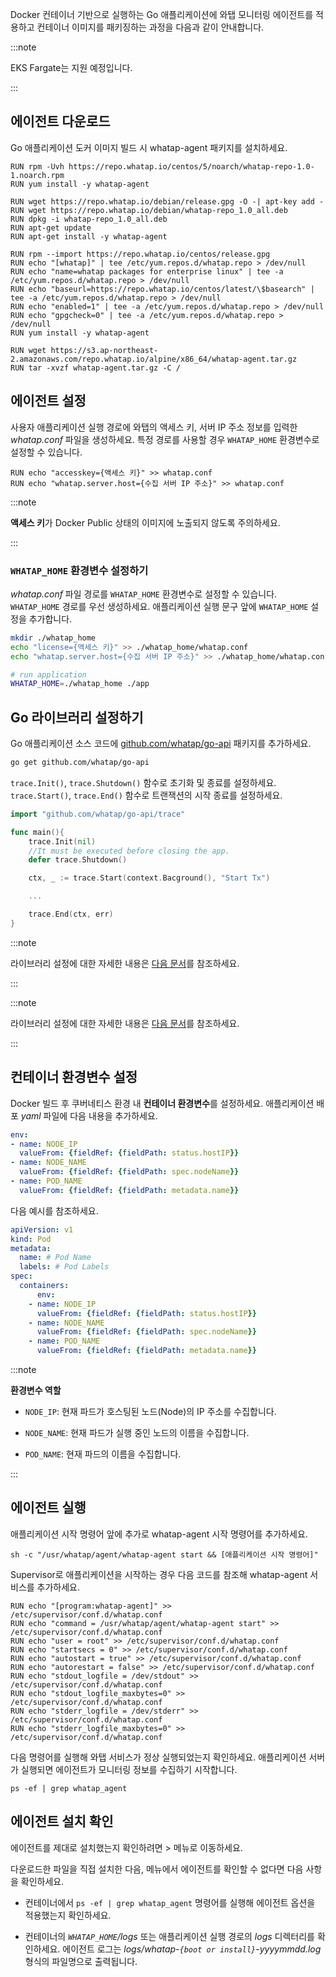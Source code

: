 Docker 컨테이너 기반으로 실행하는 Go 애플리케이션에 와탭 모니터링 에이전트를 적용하고 컨테이너 이미지를 패키징하는 과정을 다음과 같이 안내합니다. 

:::note 

EKS Fargate는 지원 예정입니다. 

:::

## 에이전트 다운로드

Go 애플리케이션 도커 이미지 빌드 시 whatap-agent 패키지를 설치하세요.

<Tabs>
<TabItem value="rc" label="Red Hat/CentOS" default>

```docker title='Red Hat/CentOS'
RUN rpm -Uvh https://repo.whatap.io/centos/5/noarch/whatap-repo-1.0-1.noarch.rpm
RUN yum install -y whatap-agent
```

</TabItem>

<TabItem value="du" label="Debian/Ubuntu" default>

```docker title='Debian/Ubuntu'
RUN wget https://repo.whatap.io/debian/release.gpg -O -| apt-key add -
RUN wget https://repo.whatap.io/debian/whatap-repo_1.0_all.deb
RUN dpkg -i whatap-repo_1.0_all.deb
RUN apt-get update
RUN apt-get install -y whatap-agent
```

</TabItem>

<TabItem value="al" label="Amazon Linux" default>

```docker title='Amazon Linux'
RUN rpm --import https://repo.whatap.io/centos/release.gpg
RUN echo "[whatap]" | tee /etc/yum.repos.d/whatap.repo > /dev/null
RUN echo "name=whatap packages for enterprise linux" | tee -a /etc/yum.repos.d/whatap.repo > /dev/null
RUN echo "baseurl=https://repo.whatap.io/centos/latest/\$basearch" | tee -a /etc/yum.repos.d/whatap.repo > /dev/null
RUN echo "enabled=1" | tee -a /etc/yum.repos.d/whatap.repo > /dev/null
RUN echo "gpgcheck=0" | tee -a /etc/yum.repos.d/whatap.repo > /dev/null
RUN yum install -y whatap-agent
```

</TabItem>

<TabItem value="apl" label="Alpine Linux" default>

```docker title='Alpine Linux'
RUN wget https://s3.ap-northeast-2.amazonaws.com/repo.whatap.io/alpine/x86_64/whatap-agent.tar.gz
RUN tar -xvzf whatap-agent.tar.gz -C /
```

</TabItem>

</Tabs>

## 에이전트 설정

사용자 애플리케이션 실행 경로에 와탭의 액세스 키, 서버 IP 주소 정보를 입력한 *whatap.conf* 파일을 생성하세요. 특정 경로를 사용할 경우 `WHATAP_HOME` 환경변수로 설정할 수 있습니다.

```docker title='whatap.conf'
RUN echo "accesskey={액세스 키}" >> whatap.conf
RUN echo "whatap.server.host={수집 서버 IP 주소}" >> whatap.conf
```

:::note 

**액세스 키**가 Docker Public 상태의 이미지에 노출되지 않도록 주의하세요.

:::

### `WHATAP_HOME` 환경변수 설정하기

*whatap.conf* 파일 경로를 `WHATAP_HOME` 환경변수로 설정할 수 있습니다. `WHATAP_HOME` 경로를 우선 생성하세요. 애플리케이션 실행 문구 앞에 `WHATAP_HOME` 설정을 추가합니다. 

```bash
mkdir ./whatap_home
echo "license={액세스 키}" >> ./whatap_home/whatap.conf
echo "whatap.server.host={수집 서버 IP 주소}" >> ./whatap_home/whatap.conf

# run application
WHATAP_HOME=./whatap_home ./app
```

## Go 라이브러리 설정하기

Go 애플리케이션 소스 코드에 [github.com/whatap/go-api](https://github.com/whatap/go-api) 패키지를 추가하세요.

```bash
go get github.com/whatap/go-api
```

`trace.Init()`, `trace.Shutdown()` 함수로 초기화 및 종료를 설정하세요. `trace.Start()`, `trace.End()` 함수로 트랜잭션의 시작 종료를 설정하세요.

```go title='Go'
import "github.com/whatap/go-api/trace"

func main(){
    trace.Init(nil)
    //It must be executed before closing the app.    
    defer trace.Shutdown()    

    ctx, _ := trace.Start(context.Bacground(), "Start Tx")

    ...

    trace.End(ctx, err)
}
```

<InDoc product='golang'>

:::note

라이브러리 설정에 대한 자세한 내용은 [다음 문서](api-guide)를 참조하세요.

:::

</InDoc>

<InDoc product='kubernetes'>

:::note

라이브러리 설정에 대한 자세한 내용은 [다음 문서](../golang/api-guide)를 참조하세요.

:::

</InDoc>

## 컨테이너 환경변수 설정

Docker 빌드 후 쿠버네티스 환경 내 **컨테이너 환경변수**를 설정하세요. 애플리케이션 배포 *yaml* 파일에 다음 내용을 추가하세요. 

```yaml
env:
- name: NODE_IP
  valueFrom: {fieldRef: {fieldPath: status.hostIP}}
- name: NODE_NAME
  valueFrom: {fieldRef: {fieldPath: spec.nodeName}}
- name: POD_NAME
  valueFrom: {fieldRef: {fieldPath: metadata.name}}
```

다음 예시를 참조하세요. 


```yaml
apiVersion: v1
kind: Pod
metadata:
  name: # Pod Name
  labels: # Pod Labels
spec:
  containers:
	  env:
    - name: NODE_IP
      valueFrom: {fieldRef: {fieldPath: status.hostIP}}
    - name: NODE_NAME
      valueFrom: {fieldRef: {fieldPath: spec.nodeName}}
    - name: POD_NAME
      valueFrom: {fieldRef: {fieldPath: metadata.name}}
```

:::note 

**환경변수 역할**

- `NODE_IP`: 현재 파드가 호스팅된 노드(Node)의 IP 주소를 수집합니다.

- `NODE_NAME`: 현재 파드가 실행 중인 노드의 이름을 수집합니다.

- `POD_NAME`: 현재 파드의 이름을 수집합니다.

:::

## 에이전트 실행

<Tabs>
<TabItem value="cm" label="Command" default>

애플리케이션 시작 명령어 앞에 추가로 whatap-agent 시작 명령어를 추가하세요. 

```docker
sh -c "/usr/whatap/agent/whatap-agent start && [애플리케이션 시작 명령어]"
```

</TabItem>

<TabItem value="sup" label="Supervisor" default>

Supervisor로 애플리케이션을 시작하는 경우 다음 코드를 참조해 whatap-agent 서비스를 추가하세요.

```docker
RUN echo "[program:whatap-agent]" >> /etc/supervisor/conf.d/whatap.conf
RUN echo "command = /usr/whatap/agent/whatap-agent start" >> /etc/supervisor/conf.d/whatap.conf
RUN echo "user = root" >> /etc/supervisor/conf.d/whatap.conf
RUN echo "startsecs = 0" >> /etc/supervisor/conf.d/whatap.conf
RUN echo "autostart = true" >> /etc/supervisor/conf.d/whatap.conf
RUN echo "autorestart = false" >> /etc/supervisor/conf.d/whatap.conf
RUN echo "stdout_logfile = /dev/stdout" >> /etc/supervisor/conf.d/whatap.conf
RUN echo "stdout_logfile_maxbytes=0" >> /etc/supervisor/conf.d/whatap.conf
RUN echo "stderr_logfile = /dev/stderr" >> /etc/supervisor/conf.d/whatap.conf
RUN echo "stderr_logfile_maxbytes=0" >> /etc/supervisor/conf.d/whatap.conf
```

</TabItem>

</Tabs>

다음 명령어를 실행해 와탭 서비스가 정상 실행되었는지 확인하세요. 애플리케이션 서버가 실행되면 에이전트가 모니터링 정보를 수집하기 시작합니다.

```docker
ps -ef | grep whatap_agent
```

## 에이전트 설치 확인

에이전트를 제대로 설치했는지 확인하려면 <Cmdname sid="dashboard" className="uitext" /> > <Cmdname sid="serviceDashboard" className="uitext" /> 메뉴로 이동하세요.

다운로드한 파일을 직접 설치한 다음, <Cmdname sid="dashboard" className="uitext" /> 메뉴에서 에이전트를 확인할 수 없다면 다음 사항을 확인하세요.

* 컨테이너에서 `ps -ef | grep whatap_agent` 명령어를 실행해 에이전트 옵션을 적용했는지 확인하세요.

* 컨테이너의 *`WHATAP_HOME`/logs* 또는 애플리케이션 실행 경로의 *logs* 디렉터리를 확인하세요. 에이전트 로그는 *logs/whatap-`{boot or install}`-yyyymmdd.log* 형식의 파일명으로 출력됩니다.